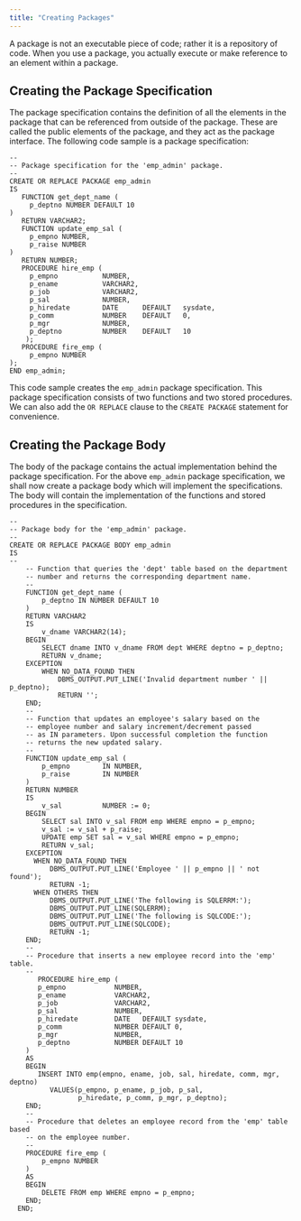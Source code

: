 ```yaml
---
title: "Creating Packages"
---
```


A package is not an executable piece of code; rather it is a repository of code. When you use a package, you actually execute or make reference to an element within a package.

## Creating the Package Specification

The package specification contains the definition of all the elements in the package that can be referenced from outside of the package. These are called the public elements of the package, and they act as the package interface. The following code sample is a package specification:

```text
--
-- Package specification for the 'emp_admin' package.
--
CREATE OR REPLACE PACKAGE emp_admin
IS
   FUNCTION get_dept_name (
     p_deptno NUMBER DEFAULT 10
)
   RETURN VARCHAR2;
   FUNCTION update_emp_sal (
     p_empno NUMBER,
     p_raise NUMBER
)
   RETURN NUMBER;
   PROCEDURE hire_emp (
     p_empno           NUMBER,
     p_ename           VARCHAR2,
     p_job             VARCHAR2,
     p_sal             NUMBER,
     p_hiredate        DATE      DEFAULT   sysdate,
     p_comm            NUMBER    DEFAULT   0,
     p_mgr             NUMBER,
     p_deptno          NUMBER    DEFAULT   10
    );
   PROCEDURE fire_emp (
     p_empno NUMBER
);
END emp_admin;
```

This code sample creates the `emp_admin` package specification. This package specification consists of two functions and two stored procedures. We can also add the `OR REPLACE` clause to the `CREATE PACKAGE` statement for convenience.

## Creating the Package Body

The body of the package contains the actual implementation behind the package specification. For the above `emp_admin` package specification, we shall now create a package body which will implement the specifications. The body will contain the implementation of the functions and stored procedures in the specification.

```text
--
-- Package body for the 'emp_admin' package.
--
CREATE OR REPLACE PACKAGE BODY emp_admin
IS
--
    -- Function that queries the 'dept' table based on the department
    -- number and returns the corresponding department name.
    --
    FUNCTION get_dept_name (
        p_deptno IN NUMBER DEFAULT 10
    )
    RETURN VARCHAR2
    IS
        v_dname VARCHAR2(14);
    BEGIN
        SELECT dname INTO v_dname FROM dept WHERE deptno = p_deptno;
        RETURN v_dname;
    EXCEPTION
        WHEN NO_DATA_FOUND THEN
            DBMS_OUTPUT.PUT_LINE('Invalid department number ' || p_deptno);
            RETURN '';
    END;
    --
    -- Function that updates an employee's salary based on the
    -- employee number and salary increment/decrement passed
    -- as IN parameters. Upon successful completion the function
    -- returns the new updated salary.
    --
    FUNCTION update_emp_sal (
        p_empno        IN NUMBER,
        p_raise        IN NUMBER
    )
    RETURN NUMBER
    IS
        v_sal          NUMBER := 0;
    BEGIN
        SELECT sal INTO v_sal FROM emp WHERE empno = p_empno;
        v_sal := v_sal + p_raise;
        UPDATE emp SET sal = v_sal WHERE empno = p_empno;
        RETURN v_sal;
    EXCEPTION
      WHEN NO_DATA_FOUND THEN
          DBMS_OUTPUT.PUT_LINE('Employee ' || p_empno || ' not found');
          RETURN -1;
      WHEN OTHERS THEN
          DBMS_OUTPUT.PUT_LINE('The following is SQLERRM:');
          DBMS_OUTPUT.PUT_LINE(SQLERRM);
          DBMS_OUTPUT.PUT_LINE('The following is SQLCODE:');
          DBMS_OUTPUT.PUT_LINE(SQLCODE);
          RETURN -1;
    END;
    --
    -- Procedure that inserts a new employee record into the 'emp' table.
    --
       PROCEDURE hire_emp (
       p_empno            NUMBER,
       p_ename            VARCHAR2,
       p_job              VARCHAR2,
       p_sal              NUMBER,
       p_hiredate         DATE   DEFAULT sysdate,
       p_comm             NUMBER DEFAULT 0,
       p_mgr              NUMBER,
       p_deptno           NUMBER DEFAULT 10
    )
    AS
    BEGIN
       INSERT INTO emp(empno, ename, job, sal, hiredate, comm, mgr, deptno)
          VALUES(p_empno, p_ename, p_job, p_sal,
                 p_hiredate, p_comm, p_mgr, p_deptno);
    END;
    --
    -- Procedure that deletes an employee record from the 'emp' table based
    -- on the employee number.
    --
    PROCEDURE fire_emp (
        p_empno NUMBER
    )
    AS
    BEGIN
        DELETE FROM emp WHERE empno = p_empno;
    END;
  END;
```

